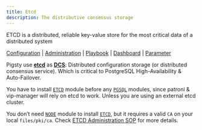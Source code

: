 ```yaml
---
title: Etcd
description: The distributive consensus storage
---
```


ETCD is a distributed, reliable key-value store for the most critical data of a distributed system

[Configuration](https://pigsty.io/docs/etcd/#configuration) | [Administration](https://pigsty.io/docs/etcd/#administration) | [Playbook](https://pigsty.io/docs/etcd/#playbook) | [Dashboard](https://pigsty.io/docs/etcd/#dashboard) | [Parameter](https://pigsty.io/docs/etcd/#parameter)

Pigsty use [**etcd**](https://etcd.io/) as [**DCS**](https://patroni.readthedocs.io/en/latest/dcs_failsafe_mode.html): Distributed configuration storage (or distributed consensus service). Which is critical to PostgreSQL High-Availability & Auto-Failover.

You have to install [`ETCD`](https://pigsty.io/docs/etcd/) module before any [`PGSQL`](https://pigsty.io/docs/pgsql/) modules, since patroni & vip-manager will rely on etcd to work. Unless you are using an external etcd cluster.

You don’t need [`NODE`](https://pigsty.io/docs/node/) module to install [`ETCD`](https://pigsty.io/docs/etcd/), but it requires a valid `CA` on your local `files/pki/ca`. Check [ETCD Administration SOP](https://pigsty.io/docs/etcd/#administration) for more details.